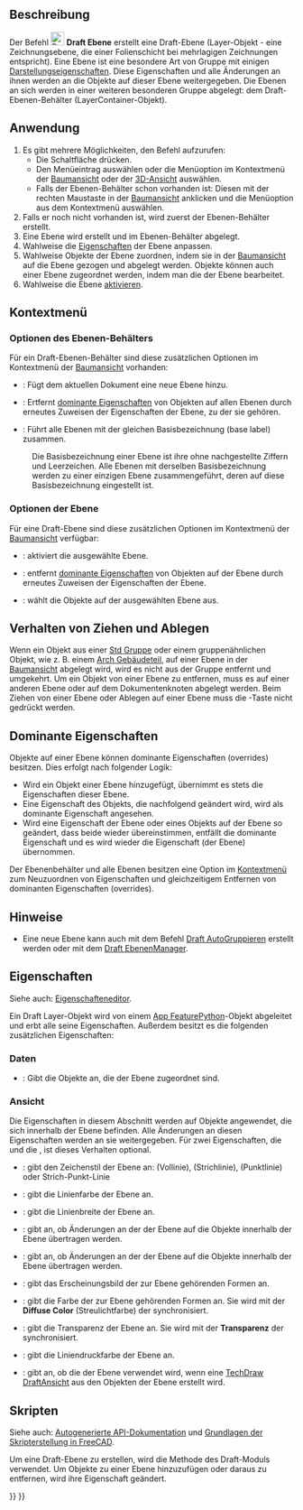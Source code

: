 <languages/>

{{Docnav/de
|[[Draft_ToggleGrid/de|RasterUmschalten]]
|[[Draft_LayerManager/de|EbenenManager]]
|[[Draft_Workbench/de|Draft]]
|IconL=Draft_ToggleGrid.svg
|IconR=Draft_LayerManager.svg
|IconC=Workbench_Draft.svg
}}

{{GuiCommand/de
|Name=Draft Layer
|Name/de=Draft Ebene
|MenuLocation=Dienstprogramme → Neue Ebene
|Workbenches=[[Draft_Workbench/de|Draft]]
|Version=0.19
|SeeAlso=[[Draft_AutoGroup/de|Draft AutoGruppieren]], [[Draft_LayerManager/de|Draft EbenenManager]]
}}

<span id="Description"></span>
==Beschreibung==

Der Befehl [[Image:Draft_Layer.svg|24px]] '''Draft Ebene''' erstellt eine Draft-Ebene (Layer-Objekt - eine Zeichnungsebene, die einer Folienschicht bei mehrlagigen Zeichnungen entspricht). Eine Ebene ist eine besondere Art von Gruppe mit einigen [[#Ansicht|Darstellungseigenschaften]]. Diese Eigenschaften und alle Änderungen an ihnen werden an die Objekte auf dieser Ebene weitergegeben. Die Ebenen an sich werden in einer weiteren besonderen Gruppe abgelegt: dem Draft-Ebenen-Behälter (LayerContainer-Objekt).

<span id="Usage"></span>
==Anwendung==

# Es gibt mehrere Möglichkeiten, den Befehl aufzurufen:
#* Die Schaltfläche {{Button|[[Image:Draft_Layer.svg|16px]] [[Draft_Layer/de|Ebene]]}} drücken.
#* Den Menüeintrag {{MenuCommand|Dienstprogramme → [[Image:Draft_Layer.svg|16px]] Neue Ebene}} auswählen oder die Menüoption im Kontextmenü der [[Tree_view/de|Baumansicht]] oder der [[3D_view/de|3D-Ansicht]] auswählen.
#* Falls der Ebenen-Behälter schon vorhanden ist: Diesen mit der rechten Maustaste in der [[Tree_view/de|Baumansicht]] anklicken und die Menüoption {{MenuCommand|[[Image:Draft_NewLayer.svg|16px]] Neue Ebene hinzufügen}} aus dem Kontextmenü auswählen.
# Falls er noch nicht vorhanden ist, wird zuerst der Ebenen-Behälter erstellt.
# Eine Ebene wird erstellt und im Ebenen-Behälter abgelegt.
# Wahlweise die [[#Eigenschaften|Eigenschaften]] der Ebene anpassen.
# Wahlweise Objekte der Ebene zuordnen, indem sie in der [[Tree_view/de|Baumansicht]] auf die Ebene gezogen und abgelegt werden. Objekte können auch einer Ebene zugeordnet werden, indem man die {{PropertyData/de|Group}} der Ebene bearbeitet.
# Wahlweise die Ebene [[#Ebenen-Optionen|aktivieren]].

<span id="Context_menu"></span>
==Kontextmenü==

<span id="Layer_container_options"></span>
===Optionen des Ebenen-Behälters===

Für ein Draft-Ebenen-Behälter sind diese zusätzlichen Optionen im Kontextmenü der [[Tree_view/de|Baumansicht]] vorhanden:

* {{MenuCommand|[[Image:Draft_NewLayer.svg|16px]] Neue Ebene hinzufügen}}: Fügt dem aktuellen Dokument eine neue Ebene hinzu.
* {{MenuCommand|[[Image:Draft_SetStyle.svg|16px]] Eigenschaften aller Ebenen neu zuweisen}}: Ertfernt [[#Dominante_Eigenschaften|dominante Eigenschaften]] von Objekten auf allen Ebenen durch erneutes Zuweisen der Eigenschaften der Ebene, zu der sie gehören. {{Version/de|1.1}}
* {{MenuCommand|[[Image:Draft_Layers.svg|16px]] Ebenenduplikate zusammenführen}}: Führt alle Ebenen mit der gleichen Basisbezeichnung (base label) zusammen.
: Die Basisbezeichnung einer Ebene ist ihre {{PropertyData/de|Label}} ohne nachgestellte Ziffern und Leerzeichen. Alle Ebenen mit derselben Basisbezeichnung werden zu einer einzigen Ebene zusammengeführt, deren {{PropertyData/de|Label}} auf diese Basisbezeichnung eingestellt ist.

<span id="Layer_options"></span>
===Optionen der Ebene===

Für eine Draft-Ebene sind diese zusätzlichen Optionen im Kontextmenü der [[Tree_view/de|Baumansicht]] verfügbar:

* {{MenuCommand|[[Image:button_right.svg|16px]] [[Draft_AutoGroup/de|Diese Ebene aktivieren]]}}: aktiviert die ausgewählte Ebene.
* {{MenuCommand|[[Image:Draft_SetStyle.svg|16px]] Eigenschaften der Ebene neu zuweisen}}: entfernt [[#Dominante_Eigenschaften|dominante Eigenschaften]] von Objekten auf der Ebene durch erneutes Zuweisen der Eigenschaften der Ebene. {{Version/de|1.1}}
* {{MenuCommand|[[Image:Draft_SelectGroup.svg|16px]] [[Draft_SelectGroup/de|Ebeneninhalt auswählen]]}}: wählt die Objekte auf der ausgewählten Ebene aus.

<span id="Drag_and_drop_behavior"></span>
==Verhalten von Ziehen und Ablegen==

{{Version/de|0.21}}

Wenn ein Objekt aus einer [[Std_Group/de|Std Gruppe]] oder einem gruppenähnlichen Objekt, wie z. B. einem [[Arch_BuildingPart/de|Arch Gebäudeteil]], auf einer Ebene in der [[Tree_view/de|Baumansicht]] abgelegt wird, wird es nicht aus der Gruppe entfernt und umgekehrt. Um ein Objekt von einer Ebene zu entfernen, muss es auf einer anderen Ebene oder auf dem Dokumentenknoten abgelegt werden. Beim Ziehen von einer Ebene oder Ablegen auf einer Ebene muss die {{KEY|Strg}}-Taste nicht gedrückt werden.

<span id="Overrides"></span>
==Dominante Eigenschaften==

{{Version/de|1.1}}

Objekte auf einer Ebene können dominante Eigenschaften (overrides) besitzen. Dies erfolgt nach folgender Logik:
* Wird ein Objekt einer Ebene hinzugefügt, übernimmt es stets die Eigenschaften dieser Ebene.
* Eine Eigenschaft des Objekts, die nachfolgend geändert wird, wird als dominante Eigenschaft angesehen.
* Wird eine Eigenschaft der Ebene oder eines Objekts auf der Ebene so geändert, dass beide wieder übereinstimmen, entfällt die dominante Eigenschaft und es wird wieder die Eigenschaft (der Ebene) übernommen.

Der Ebenenbehälter und alle Ebenen besitzen eine Option im [[#Kontextmenü|Kontextmenü]] zum Neuzuordnen von Eigenschaften und gleichzeitigem Entfernen von dominanten Eigenschaften (overrides).

<span id="Notes"></span>
==Hinweise==

* Eine neue Ebene kann auch mit dem Befehl [[Draft_AutoGroup/de|Draft AutoGruppieren]] erstellt werden oder mit dem [[Draft_LayerManager/de|Draft EbenenManager]].

<span id="Properties"></span>
==Eigenschaften==

Siehe auch: [[Property_editor/de|Eigenschafteneditor]].

Ein Draft Layer-Objekt wird von einem [[App_FeaturePython/de|App FeaturePython]]-Objekt abgeleitet und erbt alle seine Eigenschaften. Außerdem besitzt es die folgenden zusätzlichen Eigenschaften:

<span id="Data"></span>
===Daten===

{{TitleProperty|Layer}}

* {{PropertyData/de|Group|LinkList}}: Gibt die Objekte an, die der Ebene zugeordnet sind.

<span id="View"></span>
===Ansicht===

{{TitleProperty|Layer}}

Die Eigenschaften in diesem Abschnitt werden auf Objekte angewendet, die sich innerhalb der Ebene befinden. Alle Änderungen an diesen Eigenschaften werden an sie weitergegeben. Für zwei Eigenschaften, die {{PropertyView/de|Line Color}} und die {{PropertyView/de|Shape Color}}, ist dieses Verhalten optional.

* {{PropertyView/de|Draw Style|Enumeration}}: gibt den Zeichenstil der Ebene an: {{value|Solid}} (Vollinie), {{value|Dashed}} (Strichlinie), {{value|Dotted}} (Punktlinie) oder {{value|Dashdot}} Strich-Punkt-Linie
* {{PropertyView/de|Line Color|Color}}: gibt die Linienfarbe der Ebene an.
* {{PropertyView/de|Line Width|Float}}: gibt die Linienbreite der Ebene an.
* {{PropertyView/de|Override Line Color Children|Bool}}: gibt an, ob Änderungen an der {{PropertyView/de|Line Color}} der Ebene auf die Objekte innerhalb der Ebene übertragen werden.
* {{PropertyView/de|Override Shape Appearance Children|Bool}}: gibt an, ob Änderungen an der {{PropertyView/de|Shape Appearance}} der Ebene auf die Objekte innerhalb der Ebene übertragen werden. {{Version/de|1.0}}
* {{PropertyView/de|Shape Appearance|MaterialList}}: gibt das Erscheinungsbild der zur Ebene gehörenden Formen an. {{Version/de|1.0}}
* {{PropertyView/de|Shape Color|Color|hidden}}: gibt die Farbe der zur Ebene gehörenden Formen an. Sie wird mit der '''Diffuse Color''' (Streulichtfarbe) der {{PropertyView/de|Shape Appearance}} synchronisiert.
* {{PropertyView/de|Transparency|Percent}}: gibt die Transparenz der Ebene an. Sie wird mit der '''Transparenz''' der {{PropertyView/de|Shape Appearance}} synchronisiert.

{{TitleProperty|Print}}

* {{PropertyView/de|Line Print Color|Color}}: gibt die Liniendruckfarbe der Ebene an.
* {{PropertyView/de|Use Print Color|Bool}}: gibt an, ob die {{PropertyView/de|Line Print Color|}} der Ebene verwendet wird, wenn eine [[TechDraw_DraftView/de|TechDraw DraftAnsicht]] aus den Objekten der Ebene erstellt wird.

<span id="Scripting"></span>
==Skripten==

Siehe auch: [https://freecad.github.io/SourceDoc/ Autogenerierte API-Dokumentation] und [[FreeCAD_Scripting_Basics/de|Grundlagen der Skripterstellung in FreeCAD]].

Um eine Draft-Ebene zu erstellen, wird die Methode {{incode|make_layer}} des Draft-Moduls verwendet. Um Objekte zu einer Ebene hinzuzufügen oder daraus zu entfernen, wird ihre Eigenschaft {{incode|Group}} geändert.

{{Code|code=
import FreeCAD as App
import Draft

doc = App.newDocument()

layer = Draft.make_layer(line_color=(1.0, 0.0, 0.0, 0.0),
                         shape_color=(1.0, 1.0, 0.0, 0.0))

polygon1 = Draft.make_polygon(5, radius=1000)
polygon2 = Draft.make_polygon(3, radius=500)
polygon3 = Draft.make_polygon(6, radius=220)
layer.Group = [polygon1, polygon2, polygon3]

doc.recompute()
}}


{{Docnav/de
|[[Draft_ToggleGrid/de|RasterUmschalten]]
|[[Draft_LayerManager/de|EbenenManager]]
|[[Draft_Workbench/de|Draft]]
|IconL=Draft_ToggleGrid.svg
|IconR=Draft_LayerManager.svg
|IconC=Workbench_Draft.svg
}}

{{Draft Tools navi{{#translation:}}}}
{{Userdocnavi{{#translation:}}}}